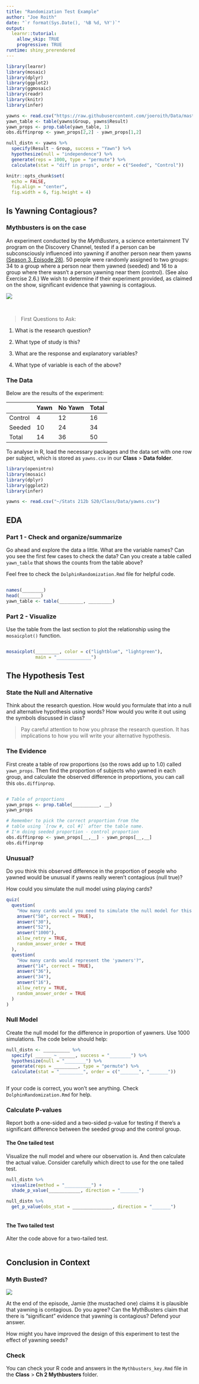 ```yaml
---
title: "Randomization Test Example"
author: "Joe Roith"
date: "`r format(Sys.Date(), '%B %d, %Y')`"
output:
  learnr::tutorial:
    allow_skip: TRUE
    progressive: TRUE
runtime: shiny_prerendered
---
```


```r
library(learnr)
library(mosaic)  
library(dplyr)  
library(ggplot2)
library(ggmosaic)
library(readr)
library(knitr)
library(infer)

yawns <- read.csv("https://raw.githubusercontent.com/joeroith/Data/master/yawns.csv")
yawn_table <- table(yawns$Group, yawns$Result)
yawn_props <- prop.table(yawn_table, 1)
obs.diffinprop <- yawn_props[2,2] - yawn_props[1,2]

null_distn <- yawns %>%
  specify(Result ~ Group, success = "Yawn") %>%
  hypothesize(null = "independence") %>%
  generate(reps = 1000, type = "permute") %>%
  calculate(stat = "diff in props", order = c("Seeded", "Control")) 

knitr::opts_chunk$set(
  echo = FALSE,
  fig.align = "center",
  fig.width = 6, fig.height = 4)
```

## Is Yawning Contagious?

### Mythbusters is on the case

An experiment conducted by the *MythBusters*, a science entertainment TV program on the Discovery Channel, tested if a person can be subconsciously influenced into yawning if another person near them yawns [(Season 3, Episode 28)](https://www.dailymotion.com/video/x5vmskk).  50 people were randomly assigned to two groups: 34 to a group where a person near them yawned (seeded) and 16 to a group where there wasn't a person yawning near them (control).  (See also Exercise 2.6.)  We wish to determine if their experiment provided, as claimed on the show, significant evidence that yawning is contagious.  

![](images/yawn.png)

&nbsp;

> First Questions to Ask:

1. What is the research question?

1. What type of study is this?

1. What are the response and explanatory variables?

1. What type of variable is each of the above?



### The Data

Below are the results of the experiment:  

| | Yawn | No Yawn | Total |
--| :------- | :------- | :-------|
Control | 4 | 12 | 16 | 
Seeded | 10 | 24 | 34 | 
Total | 14 | 36 | 50 | 

To analyse in R, load the necessary packages and the data set with one row per subject, which is stored as `yawns.csv` in our **Class** > **Data folder**.

```r
library(openintro)
library(mosaic)  
library(dplyr)  
library(ggplot2)
library(infer)

yawns <- read.csv("~/Stats 212b S20/Class/Data/yawns.csv")
```


## EDA 

### Part 1 - Check and organize/summarize

Go ahead and explore the data a little. What are the variable names? Can you see the first few cases to check the data? Can you create a table called `yawn_table` that shows the counts from the table above?

Feel free to check the `DolphinRandomization.Rmd` file for helpful code.

```r

```

```r
names(________)
head(________)
yawn_table <- table(_________, _________)
```

### Part 2 - Visualize

Use the table from the last section to plot the relationship using the `mosaicplot()` function.   

```r

```

```r
mosaicplot(_________, color = c("lightblue", "lightgreen"),
           main = "_____________")

```


## The Hypothesis Test

### State the Null and Alternative

Think about the research question. How would you formulate that into a null and alternative hypothesis using words? How would you write it out using the symbols discussed in class?

> Pay careful attention to how you phrase the research question. It has implications to how you will write your alternative hypothesis.

### The Evidence

First create a table of row proportions (so the rows add up to 1.0) called `yawn_props`. Then find the proportion of subjects who yawned in each group, and calculate the observed difference in proportions, you can call this `obs.diffinprop`.  

```r

```


```r
# Table of proportions
yawn_props <- prop.table(__________, __)
yawn_props

# Remember to pick the correct proportion from the 
# table using `[row #, col #]` after the table name.
# I'm doing seeded proportion - control proportion
obs.diffinprop <- yawn_props[__,__] - yawn_props[__,__]
obs.diffinprop
```


### Unusual?

Do you think this observed difference in the proportion of people who yawned would be unusual if yawns really weren't contagious (null true)?

How could you simulate the null model using playing cards?

```r
quiz(
  question(
    "How many cards would you need to simulate the null model for this experiment?",
    answer("50", correct = TRUE),
    answer("30"),
    answer("52"),
    answer("1000"),
    allow_retry = TRUE,
    random_answer_order = TRUE
  ),
  question(
    "How many cards would represent the 'yawners'?",
    answer("14", correct = TRUE),
    answer("36"),
    answer("34"),
    answer("16"),
    allow_retry = TRUE,
    random_answer_order = TRUE
  )
)
```

### Null Model

Create the null model for the difference in proportion of yawners. Use 1000 simulations. The code below should help:


```r
null_distn <- __________ %>%
  specify( ______ ~ ______, success = "________") %>%
  hypothesize(null = "________") %>%
  generate(reps = _________, type = "permute") %>%
  calculate(stat = "_________", order = c("_______", "_______"))
```

```r

```

If your code is correct, you won't see anything. Check `DolphinRandomization.Rmd` for help.

### Calculate P-values

Report both a one-sided and a two-sided p-value for testing if there's a significant difference between the seeded group and the control group.  

#### The One tailed test

Visualize the null model and where our observation is. And then calculate the actual value. Consider carefully which direct to use for the one tailed test.

```r
null_distn %>%
  visualize(method = "__________") +
  shade_p_value(____________, direction = "_______")

null_distn %>%
  get_p_value(obs_stat = _______________, direction = "_______")
```

```r

```

#### The Two tailed test

Alter the code above for a two-tailed test.

```r

```


## Conclusion in Context

### Myth Busted?

![](images/myth-busted.jpg)

At the end of the episode, Jamie (the mustached one) claims it is plausible that yawning is contagious. Do you agree? Can the MythBusters claim that there is "significant" evidence that yawning is contagious?  Defend your answer.  

How might you have improved the design of this experiment to test the effect of yawning seeds?


### Check

You can check your R code and answers in the `Mythbusters_key.Rmd` file in the **Class** > **Ch 2 Mythbusters** folder.
